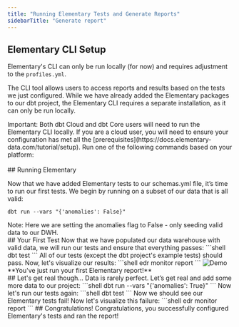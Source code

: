 ```yaml
---
title: "Running Elementary Tests and Generate Reports"
sidebarTitle: "Generate report"
---
```


## Elementary CLI Setup

Elementary's CLI can only be run locally (for now) and requires adjustment to the `profiles.yml`.

The CLI tool allows users to access reports and results based on the tests we just configured. While we have already added the Elementary packages to our dbt project, the Elementary CLI requires a separate installation, as it can only be run locally.

<Warning>
  Important: Both dbt Cloud and dbt Core users will need to run the Elementary
  CLI locally. If you are a cloud user, you will need to ensure your
  configuration has met all the
  [prerequisites](https://docs.elementary-data.com/tutorial/setup).
</Warning>

<Accordion title="1. Install the Elementary CLI">
  Run one of the following commands based on your platform:
  <Snippet file="install-cli.mdx" />
</Accordion>
<br />
<Accordion title="2. Creating a Profile for the CLI">
  <Snippet file="add-connection-profile.mdx" />
</Accordion>
<br />
## Running Elementary

Now that we have added Elementary tests to our schemas.yml file, it’s time to run our first tests. We begin by running on a subset of our data that is all valid:

```shell
dbt run --vars "{'anomalies': False}"
```

<Warning>
Note: Here we are setting the anomalies flag to False - only seeding valid data to our DWH.
</Warning>
<br/>
## Your First Test
Now that we have populated our data warehouse with valid data, we will run our tests and ensure that everything passes:
```shell
dbt test
```
All of our tests (except the dbt project's example tests) should pass. Now, let's visualize our results:
```shell
edr monitor report
```
<Frame>
  <img
    src="https://raw.githubusercontent.com/elementary-data/elementary/master/static/report_ui.gif"
    alt="Demo"
  />
</Frame>
**You've just run your first Elementary report!**
<br/>
## Let's get real though...
Data is rarely perfect. Let’s get real and add some more data to our project:
```shell
dbt run --vars "{'anomalies': True}"
```
Now let's run our tests again:
```shell
dbt test
```
Now we should see our Elementary tests fail!
Now let's visualize this failure:
```shell
edr monitor report
```
## Congratulations!
Congratulations, you successfully configured Elementary's tests and ran the report!

<Snippet file="support-contact.mdx" />
